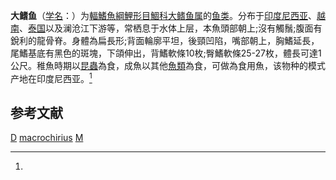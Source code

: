 {{Speciesbox
| genus = Macrochirichthys
| species = macrochirius
| status = LC
| status_system = IUCN3.1
| image = Macrochirichthys macrochirus.jpg
| authority = Cuvier et Valenciennes, 1844<ref name='id5856'>{{cite web| url =http://www.bioinfo.cn/db05/BjdwSpecies.php?action=view&id=5856| title =大鳍鱼| work =中国动物物种编目数据库| publisher =中国科学院微生物研究所| author =中国科学院动物研究所| accessdate =2009-04-11| deadurl =yes| archiveurl =https://web.archive.org/web/20160305033504/http://www.bioinfo.cn/db05/BjdwSpecies.php?action=view&id=5856| archivedate =2016-03-05}}</ref>
| synonyms = *''Leuciscus macrochirus,Valenciennes, 1844''
*''Leuciscus uranoscopus,Bleeker, 1850''
*''Macrocheirichthys laonensis,Fowler, 1934''
*''Macrocheirichthys laosensis,Fowler, 1934''
*''Macrocheirichthys macrochirus,Valenciennes, 1844''
*''Macrochirichthys laoensis,Fowler, 1934''
}}

'''大鳍鱼'''（[[学名|学名]]：{{lang|la|''Macrochirichthys macrochirius''}}）为[[輻鰭魚綱|輻鰭魚綱]][[鯉形目|鯉形目]][[鯝科|鯝科]][[大鳍鱼属|大鳍鱼属]]的[[鱼类|鱼类]]。分布于[[印度尼西亚|印度尼西亚]]、[[越南|越南]]、[[泰国|泰国]]以及澜沧江下游等，常栖息于水体上层，本魚頭部朝上;沒有觸鬚;腹面有銳利的龍骨脊。身體為扁長形;背面輪廓平坦，後頸凹陷，嘴部朝上，胸鰭延長，尾鰭基底有黑色的斑塊，下頜伸出，背鰭軟條10枚;臀鰭軟條25-27枚，體長可達1公尺。稚魚時期以[[昆蟲|昆蟲]]為食，成魚以其他[[魚類|魚類]]為食，可做為食用魚，该物种的模式产地在印度尼西亚。<ref name='id5856'/>

== 参考文献 ==
{{reflist}}

{{Taxonbar|from=Q139607}}

[[Category:食用魚|D]]
[[Category:大鳍鱼属|macrochirius]]
[[Category:1844年描述的魚類|M]]


{{鯉形目小作品}}